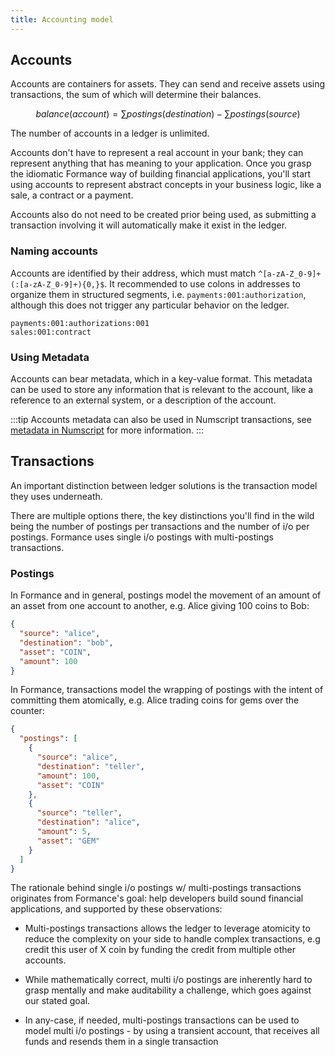 ```yaml
---
title: Accounting model
---
```


## Accounts

Accounts are containers for assets. They can send and receive assets using transactions, the sum of which will determine their balances.

$$
balance(account) = \sum postings(destination) - \sum postings(source)
$$

The number of accounts in a ledger is unlimited.

Accounts don't have to represent a real account in your bank; they can represent anything that has meaning to your application. Once you grasp the idiomatic Formance way of building financial applications, you'll start using accounts to represent abstract concepts in your business logic, like a sale, a contract or a payment.

Accounts also do not need to be created prior being used, as submitting a transaction involving it will automatically make it exist in the ledger.

### Naming accounts

Accounts are identified by their address, which must match `^[a-zA-Z_0-9]+(:[a-zA-Z_0-9]+){0,}$`. It recommended to use colons in addresses to organize them in structured segments, i.e. `payments:001:authorization`, although this does not trigger any particular behavior on the ledger.

```
payments:001:authorizations:001
sales:001:contract
```

### Using Metadata

Accounts can bear metadata, which in a key-value format. This metadata can be used to store any information that is relevant to the account, like a reference to an external system, or a description of the account.

:::tip
Accounts metadata can also be used in Numscript transactions, see [metadata in Numscript](../../numscript/reference/metadata.mdx) for more information.
:::


## Transactions

An important distinction between ledger solutions is the transaction model they uses underneath.

There are multiple options there, the key distinctions you'll find in the wild being the number of postings per transactions and the number of i/o per postings. Formance uses single i/o postings with multi-postings transactions.

### Postings
In Formance and in general, postings model the movement of an amount of an asset from one account to another, e.g. Alice giving 100 coins to Bob:
```json
{
  "source": "alice",
  "destination": "bob",
  "asset": "COIN",
  "amount": 100
}
```

In Formance, transactions model the wrapping of postings with the intent of committing them atomically, e.g. Alice trading coins for gems over the counter:
```json
{
  "postings": [
    {
      "source": "alice",
      "destination": "teller",
      "amount": 100,
      "asset": "COIN"
    },
    {
      "source": "teller",
      "destination": "alice",
      "amount": 5,
      "asset": "GEM"
    }
  ]
}
```

The rationale behind single i/o postings w/ multi-postings transactions originates from Formance's goal: help developers build sound financial applications, and supported by these observations:

* Multi-postings transactions allows the ledger to leverage atomicity to reduce the complexity on your side to handle complex transactions, e.g credit this user of X coin by funding the credit from multiple other accounts.

* While mathematically correct, multi i/o postings are inherently hard to grasp mentally and make auditability a challenge, which goes against our stated goal.

* In any-case, if needed, multi-postings transactions can be used to model multi i/o postings - by using a transient account, that receives all funds and resends them in a single transaction